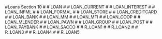 #Loans Section 10
# # LOAN
# # LOAN_CURRENT
# # LOAN_INTEREST
# # LOAN_INFML
# # LOAN_FORMAL
# # LOAN_STORE
# # LOAN_CREDITCARD
# # LOAN_BANK
# # LOAN_MM
# # LOAN_MFI
# # LOAN_COOP
# # LOAN_MLENDER
# # LOAN_PAWN
# # LOAN_GROUP
# # LOAN_POST
# # LOAN_PAYBANK
# # LOAN_SACCO
# # R_LOAN1
# # R_LOAN2
# # R_LOAN3
# # R_LOAN4
# # R_LOAN5
